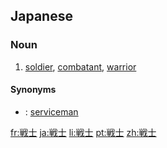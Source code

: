 ==Japanese==
{{ja-kanjitab|戦|士}}
{{wikipedia|senshi}}

===Noun===
{{ja-noun|s|hira=せんし|rom=senshi|kyu=戰士}}

# [[soldier]], [[combatant]], [[warrior]]

====Synonyms====
* {{l|ja|軍人|tr=[[ぐんじん]], ''[[gunjin]]''}}: [[serviceman]]

[[fr:戦士]]
[[ja:戦士]]
[[li:戦士]]
[[pt:戦士]]
[[zh:戦士]]